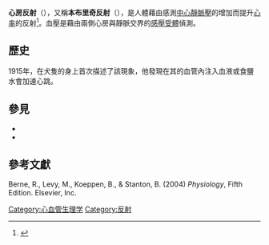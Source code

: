 '''心房反射'''（{{lang|en|Atrial reflex}}），又稱'''本布里奇反射'''（{{lang|en|Bainbridge reflex}}），是人體藉由感測[[中心靜脈壓|中心靜脈壓]]的增加而提升[[心率|心率]]的反射<ref name="pmid3300168">{{cite journal |author=Hakumäki MO |title=Seventy years of the Bainbridge reflex |journal=Acta Physiol. Scand. |volume=130 |issue=2 |pages=177–85 |date=June 1987 |pmid=3300168 |doi= 10.1111/j.1748-1716.1987.tb08126.x|url=}}</ref>。血壓是藉由兩側心房與靜脈交界的[[机械感受器|感壓受體]]偵測。

==歷史==
1915年，{{tsl|en|Francis Arthur Bainbridge|弗蘭西斯·亞瑟·本布里奇}}在犬隻的身上首次描述了該現象，他發現在其的血管內注入血液或食鹽水會加速心跳。

==參見==

* {{tsl|en|Low pressure receptor zones||Low pressure receptor zones}}
* {{tsl|en|High pressure receptor zones||High pressure receptor zones}}

==參考文獻==
{{reflist}}

Berne, R., Levy, M., Koeppen, B., & Stanton, B. (2004)  ''Physiology'', Fifth Edition.  Elsevier, Inc.

{{Reflex}}

[[Category:心血管生理学|Category:心血管生理学]]
[[Category:反射|Category:反射]]